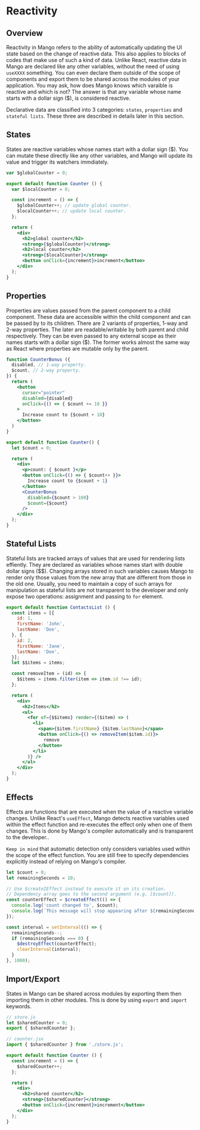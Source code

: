 # Reactivity

## Overview

Reactivity in Mango refers to the ability of automatically updating the UI state based on the change of reactive data. This also applies to blocks of codes that make use of such a kind of data. Unlike React, reactive data in Mango are declared like any other variables, without the need of using `useXXXX` something. You can even declare them outside of the scope of components and export them to be shared across the modules of your application. You may ask, how does Mango knows which varaible is reactive and which is not? The answer is that any variable whose name starts with a dollar sign ($), is considered reactive.

Declarative data are classified into 3 categories: `states`, `properties` and `stateful lists`. These three are described in details later in this section.

## States

States are reactive variables whose names start with a dollar sign ($). You can mutate these directly like any other variables, and Mango will update its value and trigger its watchers immdiately.

```jsx
var $globalCounter = 0;

export default function Counter () {
  var $localCounter = 0;

  const increment = () => {
    $globalCounter++; // update global counter.
    $localCounter++; // update local counter.
  };

  return (
    <div>
      <h2>global counter</h2>
      <strong>{$globalCounter}</strong>
      <h2>local counter</h2>
      <strong>{$localCounter}</strong>
      <button onClick={increment}>increment</button>
    </div>
  );
}
```

## Properties

Properties are values passed from the parent component to a child component. These data are accessible within the child component and can be passed by to its children. There are 2 variants of properties, 1-way and 2-way properties. The later are readable/writable by both parent and child respectively. They can be even passed to any external scope as their names starts with a dollar sign ($). The former works almost the same way as React where properties are mutable only by the parent.

```jsx
function CounterBonus ({
  disabled, // 1-way property.
  $count, // 2-way property.
}) {
  return (
    <button
      cursor="pointer"
      disabled={disabled}
      onClick={() => { $count += 10 }}
    >
      Increase count to {$count + 10}
    </button>
  )
}

export default function Counter() {
  let $count = 0;

  return (
    <div>
      <p>count: { $count }</p>
      <button onClick={() => { $count++ }}>
        Increase count to {$count + 1}
      </button>
      <CounterBonus
        disabled={$count > 100}
        $count={$count}
      />
    </div>
  );
}
```

## Stateful Lists

Stateful lists are tracked arrays of values that are used for rendering lists effiently. They are declared as variables whose names start with double dollar signs ($$). Changing arrays stored in such variables causes Mango to render only those values from the new array that are different from those in the old one. Usually, you need to maintain a copy of such arrays for manipulation as stateful lists are not transparent to the developer and only expose two operations: assignment and passing to `for` element.

```jsx
export default function ContactsList () {
  const items = [{
    id: 1,
    firstName: 'John',
    lastName: 'Doe',
  }, {
    id: 2,
    firstName: 'Jane',
    lastName: 'Doe',
  }];
  let $$items = items;

  const removeItem = (id) => {
    $$items = items.filter(item => item.id !== id);
  };

  return (
    <div>
      <h2>Items</h2>
      <ul>
        <for of={$$items} render={($item) => (
          <li>
            <span>{$item.firstName} {$item.lastName}</span>
            <button onClick={() => removeItem($item.id)}>
              remove
            </button>
          </li>
        )} />
      </ul>
    </div>
  );
}
```

## Effects

Effects are functions that are executed when the value of a reactive variable changes. Unlike React's `useEffect`, Mango detects reactive variables used within the effect function and re-executes the effect only when one of them changes. This is done by Mango's compiler automatically and is transparent to the developer..

`Keep in mind` that automatic detection only considers variables used within the scope of the effect function. You are still free to specify dependencies explicitly instead of relying on Mango's compiler.

```jsx
let $count = 0;
let remainingSeconds = 10;

// Use $createIEffect instead to execute it on its creation.
// Dependency array goes to the second argument (e.g. [$count]).
const counterEffect = $createEffect(() => {
  console.log('count changed to', $count);
  console.log(`This message will stop appearing after ${remainingSeconds}s.`);
});

const interval = setInterval(() => {
  remainingSeconds--;
  if (remainingSeconds === 0) {
    $destroyEffect(counterEffect);
    clearInterval(interval);
  }
}, 1000);
```

## Import/Export

States in Mango can be shared across modules by exporting them then importing them in other modules. This is done by using `export` and `import` keywords.

```jsx
// store.js
let $sharedCounter = 0;
export { $sharedCounter };
```

```jsx
// counter.jsx
import { $sharedCounter } from './store.js';

export default function Counter () {
  const increment = () => {
    $sharedCounter++;
  };

  return (
    <div>
      <h2>shared counter</h2>
      <strong>{$sharedCounter}</strong>
      <button onClick={increment}>increment</button>
    </div>
  );
}
```